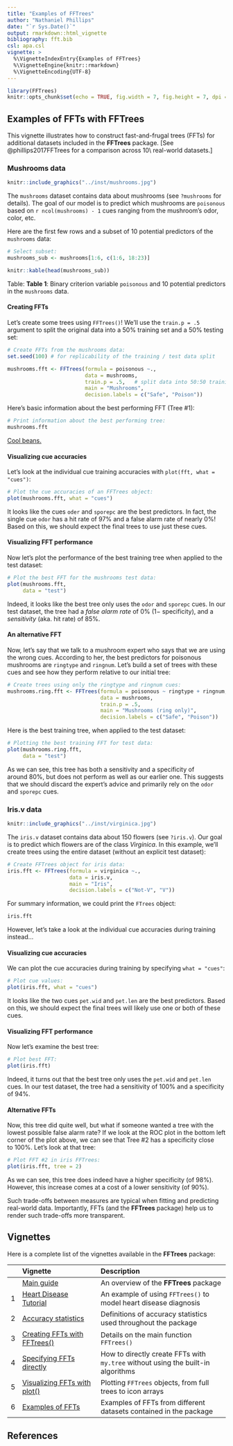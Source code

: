 ```yaml
---
title: "Examples of FFTrees"
author: "Nathaniel Phillips"
date: "`r Sys.Date()`"
output: rmarkdown::html_vignette
bibliography: fft.bib
csl: apa.csl 
vignette: >
  %\VignetteIndexEntry{Examples of FFTrees}
  %\VignetteEngine{knitr::rmarkdown}
  %\VignetteEncoding{UTF-8}
---
```


```r
library(FFTrees)
knitr::opts_chunk$set(echo = TRUE, fig.width = 7, fig.height = 7, dpi = 100, out.width = "600px", fig.align='center', message = FALSE)
```


## Examples of FFTs with **FFTrees** 

This vignette illustrates how to construct fast-and-frugal trees (FFTs) for additional datasets included in the **FFTrees** package. 
[See @phillips2017FFTrees for a comparison across 10\ real-world datasets.] 

### Mushrooms data

```r
knitr::include_graphics("../inst/mushrooms.jpg")
```

The `mushrooms` dataset contains data about mushrooms (see `?mushrooms` for details). 
The goal of our model is to predict which mushrooms are `poisonous` based on `r ncol(mushrooms) - 1` cues ranging from the mushroom's odor, color, etc. 

Here are the first few rows and a subset of 10\ potential predictors of the `mushrooms` data:

```r
# Select subset:
mushrooms_sub <- mushrooms[1:6, c(1:6, 18:23)]

knitr::kable(head(mushrooms_sub))
```

Table: **Table 1**: Binary criterion variable\ `poisonous` and 10\ potential predictors in the `mushrooms` data.

#### Creating FFTs 

Let's create some trees using `FFTrees()`! 
We'll use the `train.p = .5` argument to split the original data into a $50$%\ training set and a $50$%\ testing set: 

```r
# Create FFTs from the mushrooms data: 
set.seed(100) # for replicability of the training / test data split

mushrooms.fft <- FFTrees(formula = poisonous ~.,
                         data = mushrooms,
                         train.p = .5,   # split data into 50:50 training/test subsets
                         main = "Mushrooms",
                         decision.labels = c("Safe", "Poison"))   
```

Here's basic information about the best performing FFT (Tree\ #1): 

```r
# Print information about the best performing tree:
mushrooms.fft
```

[Cool beans.](https://goo.gl/B7YDuC)

#### Visualizing cue accuracies

Let's look at the individual cue training accuracies with `plot(fft, what = "cues")`: 

```r
# Plot the cue accuracies of an FFTrees object:
plot(mushrooms.fft, what = "cues")
```

It looks like the cues `oder` and `sporepc` are the best predictors. 
In fact, the single cue `odor` has a hit rate of\ $97$% and a false alarm rate of nearly\ $0$%! 
Based on this, we should expect the final trees to use just these cues. 

#### Visualizing FFT performance 

Now let's plot the performance of the best training tree when applied to the test dataset: 

```r
# Plot the best FFT for the mushrooms test data: 
plot(mushrooms.fft, 
     data = "test")
```

Indeed, it looks like the best tree only uses the\ `odor` and\ `sporepc` cues. 
In our test dataset, the tree had a _false alarm rate_ of\ $0$% ($1 -$\ specificity), and a _sensitivity_ (aka. hit rate) of\ $85$%.

#### An alternative FFT 

Now, let's say that we talk to a mushroom expert who says that we are using the wrong cues. 
According to her, the best predictors for poisonous mushrooms are `ringtype` and `ringnum`. 
Let's build a set of trees with these cues and see how they perform relative to our initial tree: 

```r
# Create trees using only the ringtype and ringnum cues: 
mushrooms.ring.fft <- FFTrees(formula = poisonous ~ ringtype + ringnum,
                              data = mushrooms,
                              train.p = .5,
                              main = "Mushrooms (ring only)",
                              decision.labels = c("Safe", "Poison"))
```

Here is the best training tree, when applied to the test dataset:

```r
# Plotting the best training FFT for test data: 
plot(mushrooms.ring.fft,
     data = "test")
```

<!-- Conclusion: -->

As we can see, this tree has both a sensitivity and a specificity of around\ $80$%, but does not perform as well as our earlier one. 
This suggests that we should discard the expert's advice and primarily rely on the\ `odor` and\ `sporepc` cues. 


### Iris.v data 

```r
knitr::include_graphics("../inst/virginica.jpg")
```

The `iris.v` dataset contains data about 150\ flowers (see `?iris.v`). 
Our goal is to predict which flowers are of the class _Virginica_. 
In this example, we'll create trees using the entire dataset (without an explicit test dataset): 

```r
# Create FFTrees object for iris data:
iris.fft <- FFTrees(formula = virginica ~.,
                    data = iris.v,
                    main = "Iris",
                    decision.labels = c("Not-V", "V"))
```

For summary information, we could print the `FTrees` object:

```r
iris.fft
```

However, let's take a look at the individual cue accuracies during training instead... 

#### Visualizing cue accuracies

We can plot the cue accuracies during training by specifying `what = "cues"`:

```r
# Plot cue values: 
plot(iris.fft, what = "cues")
```

It looks like the two cues\ `pet.wid` and\ `pet.len` are the best predictors. 
Based on this, we should expect the final trees will likely use one or both of these cues.

#### Visualizing FFT performance 

Now let's examine the best tree:

```r
# Plot best FFT: 
plot(iris.fft)
```

Indeed, it turns out that the best tree only uses the\ `pet.wid` and\ `pet.len` cues. 
In our test dataset, the tree had a sensitivity of\ 100% and a specificity of\ 94%.

#### Alternative FFTs

Now, this tree did quite well, but what if someone wanted a tree with the lowest possible false alarm rate? 
If we look at the ROC plot in the bottom left corner of the plot above, we can see that Tree\ #2 has a specificity close to\ 100%. 
Let's look at that tree: 

```r
# Plot FFT #2 in iris FFTrees: 
plot(iris.fft, tree = 2)
```

As we can see, this tree does indeed have a higher specificity (of\ 98%). 
However, this increase comes at a cost of a lower sensitivity (of\ 90%). 

Such trade-offs between measures are typical when fitting and predicting real-world data. 
Importantly, FFTs (and the **FFTrees** package) help us to render such trade-offs more transparent. 


## Vignettes

<!-- Table of all vignettes: -->

Here is a complete list of the vignettes available in the **FFTrees** package: 

|   | Vignette | Description |
|--:|:------------------------------|:-------------------------------------------------|
|   | [Main guide](guide.html) | An overview of the **FFTrees** package |
| 1 | [Heart Disease Tutorial](FFTrees_heart.html)   | An example of using `FFTrees()` to model heart disease diagnosis |
| 2 | [Accuracy statistics](FFTrees_accuracy_statistics.html) | Definitions of accuracy statistics used throughout the package |
| 3 | [Creating FFTs with FFTrees()](FFTrees_function.html) | Details on the main function `FFTrees()` |
| 4 | [Specifying FFTs directly](FFTrees_mytree.html)   | How to directly create FFTs with `my.tree` without using the built-in algorithms |
| 5 | [Visualizing FFTs with plot()](FFTrees_plot.html) | Plotting `FFTrees` objects, from full trees to icon arrays |
| 6 | [Examples of FFTs](FFTrees_examples.html) | Examples of FFTs from different datasets contained in the package |


## References 

<!-- eof. -->

